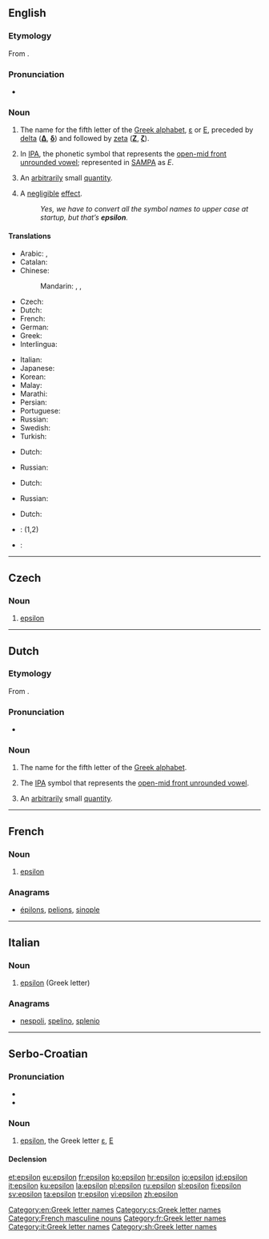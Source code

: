 {{also|èpsilon}}
==English==
{{letter_disp2|delta|[[Image:Greek_uc_epsilon.png|35px]][[Image:Greek_lc_epsilon.png|24px]]|zeta|ἒ ψιλόν|Ε|ε}}
{{wikipedia}}
===Etymology===
From {{etyl|grc|en}} {{term|ἒψιλόν||the letter [[Ε]]|sc=polytonic|tr=epsilon|lang=grc}}.

===Pronunciation===
* {{IPA|/ɛpsɪlɒn/}}

===Noun===
{{en-noun|~|s|epsila}}

# The name for the fifth letter of the [[Greek alphabet]], [[ε]] or [[Ε]], preceded by [[delta]] ('''[[Δ]]''', '''[[δ]]''') and followed by [[zeta]] ('''[[Ζ]]''', '''[[ζ]]''').
# {{context|phonetics|lang=en}} In [[International Phonetic Alphabet|IPA]], the phonetic symbol that represents the [[w:open-mid front unrounded vowel|open-mid front unrounded vowel]]; represented in [[SAMPA]] as ''E''.
# {{context|mathematics|lang=en}} An [[arbitrarily]] small [[quantity]].
# {{context|computing|colloquial|lang=en}} A [[negligible]] [[effect]].
#: ''Yes, we have to convert all the symbol names to upper case at startup, but that’s '''epsilon'''.''

====Translations====
{{trans-top|name for the fifth letter of the Greek alphabet}}
* Arabic: {{t-|ar|إبسلون|m|tr='ibsiluun|sc=Arab}}, {{t-|ar|إبسيلون|m|tr='ibsiluun|sc=Arab}}
* Catalan: {{t-|ca|èpsilon|f}}
* Chinese: 
*: Mandarin: {{t|cmn|伊普西隆|tr=yīpǔxīlóng|sc=Hani}}, {{t|cmn|艾撲西龍|sc=Hani}}, {{t|cmn|艾扑西龙|tr=àipūxīlóng|sc=Hani}}
* Czech: {{t-|cs|epsilon|n}}
* Dutch: {{t-|nl|epsilon|m|f}}
* French: {{t+|fr|epsilon|m}}
* German: {{t+|de|Epsilon|n}}
* Greek: {{t+|el|έψιλον|n}}
* Interlingua: {{t-|ia|epsilon}}
{{trans-mid}}
* Italian: {{t+|it|epsilon|m}}
* Japanese: {{t-|ja|エプシロン|tr=epushiron|sc=Jpan}}
* Korean: {{t+|ko|엡실론|tr=epsillon|sc=Kore}}
* Malay: {{t-|ms|epsilon}}
* Marathi: {{t-|mr|एप्सिलॉन|n|tr=epsilǒna|sc=Deva}}
* Persian: {{t+|fa|اپسیلون|tr=epsilon|sc=fa-Arab}}
* Portuguese: {{t-|pt|epsílon|m}}
* Russian: {{t+|ru|эпсилон|m|tr=épsilon}}
* Swedish: {{t+|sv|epsilon}}
* Turkish: {{t+|tr|epsilon}}
{{trans-bottom}}

{{trans-top|symbol for front half open unrounded vowel}}
* Dutch: {{t-|nl|epsilon|m|f}}
{{trans-mid}}
* Russian: {{t+|ru|эпсилон|m|tr=épsilon|sc=Cyrl}}
{{trans-bottom}}

{{trans-top|arbitrarily small quantity}}
* Dutch: {{t-|nl|epsilon|m|f}}
{{trans-mid}}
* Russian: {{t+|ru|эпсилон|m|tr=épsilon|sc=Cyrl}}
{{trans-bottom}}

{{trans-top|negligible effect}}
* Dutch: {{t+|nl|kleinigheid|f}}
{{trans-mid}}
{{trans-bottom}}

{{checktrans-top}}
* {{ttbc|ia}}: {{t-|ia|epsilon}} (1,2)
{{trans-mid}}
* {{ttbc|sv}}: {{t+|sv|epsilon}}
{{trans-bottom}}

[[Category:en:Greek letter names]]

----

==Czech==

===Noun===
{{cs-noun|g=n}}

# [[#English|epsilon]]

[[Category:cs:Greek letter names]]

----

==Dutch==
{{wikipedia|lang=nl}}

===Etymology===
From {{etyl|grc|nl}} {{term|ἐψιλόν||the letter [[Ε]]|tr=epsilón|lang=grc}}.

===Pronunciation===
* {{IPA|/ˈɛpsilɔn/|lang=nl}}

===Noun===
{{nl-noun|m|g2=f|epsilons|epsilonnetje}}

# The name for the fifth letter of the [[Greek alphabet]].
# {{context|phonetics|lang=nl}} The [[IPA]] symbol that represents the [[w:open-mid front unrounded vowel|open-mid front unrounded vowel]].
# {{context|mathematics|lang=nl}} An [[arbitrarily]] small [[quantity]].

----

==French==

===Noun===
{{fr-noun|m|inv}}

# [[#English|epsilon]] {{gloss|Greek letter}}

===Anagrams===
* [[épilons#French|épilons]], [[pelions#French|pelions]], [[sinople#French|sinople]]

[[Category:French masculine nouns]]
[[Category:fr:Greek letter names]]

----

==Italian==

===Noun===
{{wikipedia|lang=it}}
{{head|it|noun|g=m|g2=f|invariable}}

# [[#English|epsilon]] (Greek letter)

===Anagrams===
* [[nespoli#Italian|nespoli]], [[spelino#Italian|spelino]], [[splenio#Italian|splenio]]

[[Category:it:Greek letter names]]

----

==Serbo-Croatian==

===Pronunciation===
* {{IPA|/ěpsiloːn/|lang=sh}}
* {{hyphenation|e|psi|lon}}

===Noun===
{{sh-noun|g=m|head=èpsilōn|r|епсилон|ѐпсило̄н}}

# [[#English|epsilon]], the Greek letter [[ε]], [[Ε]]

====Declension====
{{sh-decl-noun
|epsilon|epsiloni
|epsilona|epsilona
|epsilonu|epsilonima
|epsilon|epsilone
|epsilone|epsiloni
|epsilonu|epsilonima
|epsilonom|epsilonima
}}

[[Category:sh:Greek letter names]]

[[et:epsilon]]
[[eu:epsilon]]
[[fr:epsilon]]
[[ko:epsilon]]
[[hr:epsilon]]
[[io:epsilon]]
[[id:epsilon]]
[[it:epsilon]]
[[ku:epsilon]]
[[la:epsilon]]
[[pl:epsilon]]
[[ru:epsilon]]
[[sl:epsilon]]
[[fi:epsilon]]
[[sv:epsilon]]
[[ta:epsilon]]
[[tr:epsilon]]
[[vi:epsilon]]
[[zh:epsilon]]